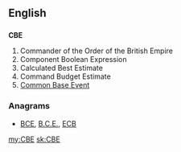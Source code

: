 ==English==

==={{initialism|en}}===
'''CBE'''
# Commander of the Order of the British Empire
# Component Boolean Expression
# Calculated Best Estimate    
# Command Budget Estimate
# [[w:Common Base Event|Common Base Event]]

===Anagrams===
* [[BCE#English|BCE]], [[B.C.E.#English|B.C.E.]], [[ECB#English|ECB]]

[[my:CBE]]
[[sk:CBE]]